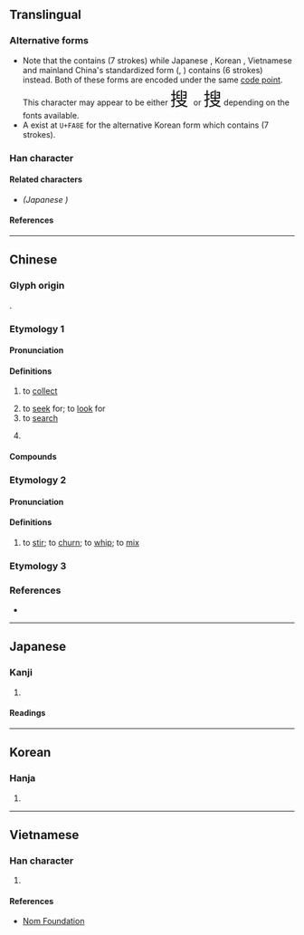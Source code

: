 {{also|捜}}
{{character info}}
{{character info|0xfa8e}}
==Translingual==
{{ja-forms|[[捜]]|搜|搜}}

===Alternative forms===
* Note that the {{w|Traditional Chinese|traditional form}} contains {{l|mul|𦥑}} (7 strokes) while Japanese {{w|kyūjitai}}, Korean {{w|Hanja}}, Vietnamese {{w|History of writing in Vietnam|Nom}} and mainland China's standardized form ({{w2|zh|新字形#新旧字形对照表|新字形}}, {{w|Xin Zixing}}) contains {{l|mul|臼}} (6 strokes) instead. Both of these forms are encoded under the same [[code point]]. This character may appear to be either <span style="font-size:xx-large;" lang="zh-hant">搜 </span> or <span style="font-size:xx-large" lang="zh-hans">搜</span> depending on the fonts available.
* A {{w|CJK Compatibility Ideographs|CJK compatibility ideograph}} exist at <code>U+FA8E</code> for the alternative Korean form which contains {{l|mul|𦥑}} (7 strokes).

===Han character===
{{Han char|rn=64|rad=手|as=10|asc=9|sn=13|snc=12|four=57047|canj=QHXE|ids=⿰扌⿱⿻𦥑丨又(HT,<code>U+FA8E</code>),⿰扌⿱⿻臼丨又(GJKV)}}

====Related characters====
* {{l|mul|[[捜]]}} ''(Japanese {{w|shinjitai}})''

====References====
{{Han ref|kx=0447.070|dkj=12486|dj=0797.190|hdz=31919.070|uh=641C}}
{{Han ref|uh=FA8E}}

----

==Chinese==

===Glyph origin===
{{Han etym}}
{{Han compound|手|alt1=扌|叟|ls=psc|c1=s|t1=hand|c2=p}}.

===Etymology 1===
{{zh-forms|ss=⿱由又|alt=捜,蒐,𢯱,𠮍,𢅢}}

====Pronunciation====
{{zh-pron
|m=sōu
|ma=Zh-sou.ogg
|h=pfs=sêu
|c=sau1,sau2
|c-t=lheu2
|md=sĕu
|mn=ml,jj:so/tw,xm,zz:so͘/twv:só͘/tw:chhiau/twv:chhiâu
|mn_note=chhiau/chhiâu - 抄 is used in the Mainland.
|mn-t=siou1/siao1/siu1
|mn-t_note=siou1 - Shantou; siao1 - Jieyang; siu1 - Pontianak
|w=1seu
|mc=
|oc=y
|cat=v
}}

====Definitions====
{{zh-hanzi}}

# {{lb|zh|obsolete}} to [[collect]]
# to [[seek]] for; to [[look]] for
# to [[search]]
#: {{zh-x|搜身|to search a person; to make a body search}}
# {{zh-alt-form|獀|[[spring]] [[hunt]]}}

====Compounds====
{{zh-der|fold=1|劣缺搊搜|大肆搜捕|冥搜|搜索隊|搜索|搜羅|搜奇選妙|搜剔|搜刮|搜根究底|搜身|搜尋|搜括|抖搜精神|搜購|搜根剔齒|搜揚仄陋|搜索票|搜神記|搜閱|搜劫|挖心搜膽|搜聚|搜根問底|搊搜|搜救|搜集|搜尋引擎|扭搜|摳搜|搜章擿句|搜揚側陋|摟搜|搜奇抉怪|搜檢|搜求|抖搜|搜索半徑|搜捕|搜討|搜索枯腸|搜查|搜奇訪古|雷達搜索|陡搜|網路搜尋|搜牢}}

===Etymology 2===
{{zh-forms|alt=抄:Min Nan}}

====Pronunciation====
{{zh-pron
|mn=tw:chhiau/twv:chhiâu
|mn_note=chhiau/chhiâu - 抄 is used in the Mainland.
|cat=v
}}

====Definitions====
{{zh-hanzi}}

# {{lb|zh|Taiwanese Hokkien}} to [[stir]]; to [[churn]]; to [[whip]]; to [[mix]]

===Etymology 3===
{{zh-see|蒐|sv|to [[gather]]; to [[seek]]}}

===References===
* {{R:yue:Hanzi}}

----

==Japanese==
{{ja-kanji forms|捜|搜}}

===Kanji===
{{ja-kanji|grade=|rs=手10|shin=捜}}

# {{ja-kyu sp|捜}}

====Readings====
{{ja-readings
|on=そう
|kun=さが-す
}}

----

==Korean==

===Hanja===
{{ko-hanja|hangeul=수}}

# {{rfdef|ko|sort=手10}}

----

==Vietnamese==

===Han character===
{{vi-readings|rs=手10|reading=sưu, xâu}}

# {{rfdef|vi|sort=手10}}

====References====
* [http://nomfoundation.org/common/nom_details.php?codepoint=641C Nom Foundation]